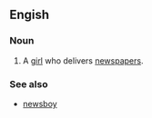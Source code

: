 ==Engish==
===Noun===
{{en-noun}}
# A [[girl]] who delivers [[newspapers]].
===See also===
*[[newsboy]]